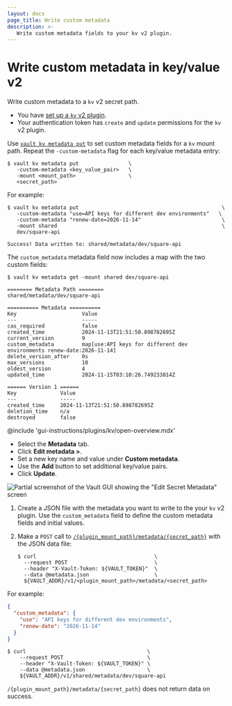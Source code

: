 ```yaml
---
layout: docs
page_title: Write custom metadata
description: >-
   Write custom metadata fields to your kv v2 plugin.
---
```


# Write custom metadata in key/value v2 

Write custom metadata to a `kv` v2 secret path.

<Tip title="Assumptions">

- You have [set up a `kv` v2 plugin](/vault/docs/secrets/kv/kv-v2/setup). 
- Your authentication token has `create` and `update` permissions for the `kv`
  v2 plugin.

</Tip>

<Tabs>

<Tab heading="CLI" group="cli">

Use [`vault kv metadata put`](/vault/docs/commands/kv/metadata) to set custom
metadata fields for a `kv` mount path. Repeat the `-custom-metadata` flag for
each key/value metadata entry:

```shell-session
$ vault kv metadata put                \
   -custom-metadata <key_value_pair>   \
   -mount <mount_path>                 \
   <secret_path>
```

For example: 

<CodeBlockConfig hideClipboard="true">

```shell-session
$ vault kv metadata put                                              \
   -custom-metadata "use=API keys for different dev environments"   \
   -custom-metadata "renew-date=2026-11-14"                          \
   -mount shared                                                     \
   dev/square-api

Success! Data written to: shared/metadata/dev/square-api
```
</CodeBlockConfig>


The `custom_metadata` metadata field now includes a map with the two custom
fields:

<CodeBlockConfig hideClipboard="true" highlight="14">

```shell-session
$ vault kv metadata get -mount shared dev/square-api

======== Metadata Path ========
shared/metadata/dev/square-api

========== Metadata ==========
Key                     Value
---                     -----
cas_required            false
created_time            2024-11-13T21:51:50.898782695Z
current_version         9
custom_metadata         map[use:API keys for different dev environments renew-date:2026-11-14]
delete_version_after    0s
max_versions            10
oldest_version          4
updated_time            2024-11-15T03:10:26.749233814Z

====== Version 1 ======
Key              Value
---              -----
created_time     2024-11-13T21:51:50.898782695Z
deletion_time    n/a
destroyed        false
```

</CodeBlockConfig>

</Tab>

<Tab heading="GUI" group="gui">

@include 'gui-instructions/plugins/kv/open-overview.mdx'

- Select the **Metadata** tab.
- Click **Edit metadata >**.
- Set a new key name and value under **Custom metadata**.
- Use the **Add** button to set additional key/value pairs.
- Click **Update**.

![Partial screenshot of the Vault GUI showing the "Edit Secret Metadata" screen](/img/gui/kv/custom-metadata.png)

</Tab>

<Tab heading="API" group="api">

1. Create a JSON file with the metadata you want to write to the your `kv` v2
   plugin. Use the `custom_metadata` field to define the custom metadata fields
   and initial values.

1. Make a `POST` call to
   [`/{plugin_mount_path}/metadata/{secret_path}`](/vault/api-docs/secret/kv/kv-v2#create-update-metadata)
   with the JSON data file:
    ```shell-session
    $ curl                                      \
      --request POST                            \
      --header "X-Vault-Token: ${VAULT_TOKEN}"  \
      --data @metadata.json                     \
      ${VAULT_ADDR}/v1/<plugin_mount_path>/metadata/<secret_path>
    ```

For example:

<CodeBlockConfig hideClipboard="true">

```json
{
  "custom_metadata": {
    "use": "API keys for different dev environments",
    "renew-date": "2026-11-14"
  }
}
```

</CodeBlockConfig>

<CodeBlockConfig hideClipboard="true">

```shell-session
$ curl                                       \
    --request POST                           \
    --header "X-Vault-Token: ${VAULT_TOKEN}" \
    --data @metadata.json                    \
    ${VAULT_ADDR}/v1/shared/metadata/dev/square-api
```

`/{plugin_mount_path}/metadata/{secret_path}` does not return data on success.

</CodeBlockConfig>

</Tab>

</Tabs>
